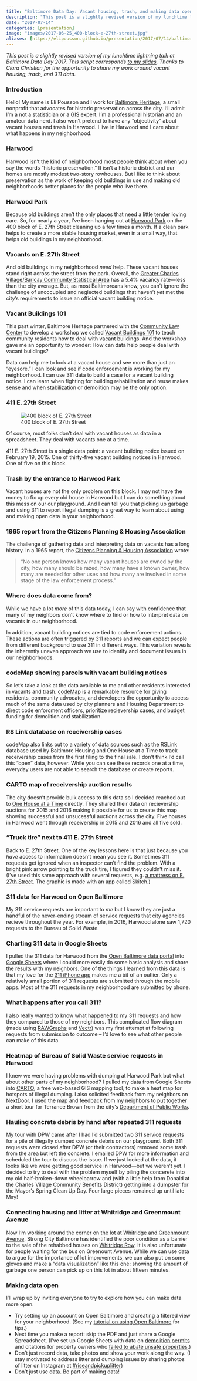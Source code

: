 ```yaml
---
title: "Baltimore Data Day: Vacant housing, trash, and making data open in Harwood"
description: "This post is a slightly revised version of my lunchtime lightning talk at Baltimore Data Day 2017. Thanks to Ciara Christian for the opportunity to share my work around vacant housing, trash, and 311 data."
date: "2017-07-14"
categories: [presentation]
image: "images/2017-06-25_400-block-e-27th-street.jpg"
aliases: [https://elipousson.github.io/presentation/2017/07/14/baltimore-data-day/]
---
```


*This post is a slightly revised version of my lunchtime lightning talk at Baltimore Data Day 2017. This script corresponds [to my slides](https://docs.google.com/presentation/d/1cSwVt61PVhqIHjh33ChkOKUBQ-1KNWbkc8KkVm-nVGI/edit#slide=id.p). Thanks to Ciara Christian for the opportunity to share my work around vacant housing, trash, and 311 data.*

### Introduction

Hello! My name is Eli Pousson and I work for [Baltimore Heritage](http://baltimoreheritage.org/), a small nonprofit that advocates for historic preservation across the city. I'll admit I'm a not a statistician or a GIS expert. I'm a professional historian and an amateur data nerd. I also won't pretend to have any "objectivity" about vacant houses and trash in Harwood. I live in Harwood and I care about what happens in my neighborhood.

### Harwood

Harwood isn't the kind of neighborhood most people think about when you say the words "historic preservation." It isn't a historic district and our homes are mostly modest two-story rowhouses. But I like to think about preservation as the work of keeping old buildings in use and making old neighborhoods better places for the people who live there.

### Harwood Park

Because old buildings aren't the only places that need a little tender loving care. So, for nearly a year, I've been hanging out at [Harwood Park](https://www.flickr.com/photos/elipousson/sets/72157679365330883) on the 400 block of E. 27th Street cleaning up a few times a month. If a clean park helps to create a more stable housing market, even in a small way, that helps old buildings in my neighborhood.

### Vacants on E. 27th Street

And old buildings in my neighborhood *need* help. These vacant houses stand right across the street from the park. Overall, the [Greater Charles Village/Barlcay Community Statistical Area](Greater%20Charles%20Village/Barlcay%20Community%20Statistical%20Area) has a 5.4% vacancy rate---less than the city average. But, as most Baltimoreans know, you can't ignore the challenge of unoccupied and neglected buildings that haven't *yet* met the city's requirements to issue an official vacant building notice.

### Vacant Buildings 101

This past winter, Baltimore Heritage partnered with the [Community Law Center](http://communitylaw.org/) to develop a workshop we called [Vacant Buildings 101](https://baltimoreheritage.github.io/vacant-buildings-101/) to teach community residents how to deal with vacant buildings. And the workshop gave me an opportunity to wonder: How can data help people deal with vacant buildings?

Data can help me to look at a vacant house and see more than just an "eyesore." I can look and see if code enforcement is working for my neighborhood. I can use 311 data to build a case for a vacant building notice. I can learn when fighting for building rehabilitation and reuse makes sense and when stabilization or demolition may be the only option.

### 411 E. 27th Street

![400 block of E. 27th Street](images/2017-06-25_400-block-e-27th-street.jpg)

Of course, most folks don't deal with vacant houses as data in a spreadsheet. They deal with vacants one at a time.

411 E. 27th Street is a single data point: a vacant building notice issued on February 19, 2015. One of thirty-five vacant building notices in Harwood. One of five on this block.

### Trash by the entrance to Harwood Park

Vacant houses are not the only problem on this block. I may not have the money to fix up every old house in Harwood but I can do something about this mess on our our playground. And I can tell you that picking up garbage and using 311 to report illegal dumping is a great way to learn about using and making open data in your neighborhood.

### 1965 report from the Citizens Planning & Housing Association

The challenge of gathering data and interpreting data on vacants has a long history. In a 1965 report, the [Citizens Planning & Housing Association](http://www.cphabaltimore.org/) wrote:

> "No one person knows how many vacant houses are owned by the city, how many should be razed, how many have a known owner, how many are needed for other uses and how many are involved in some stage of the law enforcement process."

### Where does data come from?

While we have a lot *more* of this data today, I can say with confidence that many of my neighbors don't know where to find or how to interpret data on vacants in our neighborhood.

In addition, vacant building notices are tied to code enforcement actions. These actions are often triggered by 311 reports and we can expect people from different background to use 311 in different ways. This variation reveals the inherently uneven approach we use to identify and document issues in our neighborhoods.

### codeMap showing parcels with vacant building notices

So let's take a look at the data available to me and other residents interested in vacants and trash. [codeMap](http://cels.baltimorehousing.org/codemap/codeMap.html) is a remarkable resource for giving residents, community advocates, and developers the opportunity to access much of the same data used by city planners and Housing Department to direct code enforcment officers, prioritize recievership cases, and budget funding for demolition and stabilization.

### RS Link database on receivership cases

codeMap also links out to a variety of data sources such as the RSLink database used by Baltimore Housing and One House at a Time to track receivership cases from the first filing to the final sale. I don't think I'd call this "open" data, however. While you can see these records one at a time, everyday users are not able to search the database or create reports.

### CARTO map of receivership auction results

The city doesn't provide bulk access to this data so I decided reached out to [One House at a Time](http://onehousebaltimore.org) directly. They shared their data on recievership auctions for 2015 and 2016 making it possible for us to create this map showing successful and unsucessful auctions across the city. Five houses in Harwood went through receivership in 2015 and 2016 and all five sold.

### "Truck tire" next to 411 E. 27th Street

Back to E. 27th Street. One of the key lessons here is that just because you *have* access to information doesn't mean you see it. Sometimes 311 requests get ignored when an inspector can't find the problem. With a bright pink arrow pointing to the truck tire, I figured they couldn't miss it. (I've used this same approach with several requests, e.g. [a mattress on E. 27th Street](http://311.baltimorecity.gov/reports/17-00282034). The graphic is made with an app called Skitch.)

### 311 data for Harwood on Open Baltimore

My 311 service requests are important to *me* but I know they are just a handful of the never-ending stream of service requests that city agencies recieve throughout the year. For example, in 2016, Harwood alone saw 1,720 requests to the Bureau of Solid Waste.

### Charting 311 data in Google Sheets

I pulled the 311 data for Harwood from the [Open Baltimore data portal](https://data.baltimorecity.gov/City-Services/311-Customer-Service-Requests-in-Harwood/3bb2-qqja) into [Google Sheets](https://docs.google.com/spreadsheets/d/1JMYDzImLlnnX0-6ibHdD99-oT_0FFhleywyvlP2YK9Y/edit?usp=sharing) where I could more easily do some basic analysis and share the results with my neighbors. One of the things I learned from this data is that my love for the [311 iPhone app](http://itunes.apple.com/us/app/baltimore-311/id455865821?mt=8) makes me a bit of an outlier. Only a relatively small portion of 311 requests are submitted through the mobile apps. Most of the 311 requests in my neighborhood are submitted by phone.

### What happens after you call 311?

I also really wanted to know what happened to my 311 requests and how they compared to those of my neighbors. This complicated flow diagram (made using [RAWGraphs](http://rawgraphs.io/) and [Vectr](https://vectr.com/)) was my first attempt at following requests from submission to outcome -- I'd love to see what other people can make of this data.

### Heatmap of Bureau of Solid Waste service requests in Harwood

I knew we were having problems with dumping at Harwood Park but what about other parts of my neighborhood? I pulled my data from Google Sheets into [CARTO](https://carto.com/), a free web-based GIS mapping tool, to make a heat map for hotspots of illegal dumping. I also solicited feedback from my neighbors on [NextDoor](https://harwoodmd.nextdoor.com/). I used the map and feedback from my neighbors to put together a short tour for Terrance Brown from the city's [Department of Public Works](http://publicworks.baltimorecity.gov/).

### Hauling concrete debris by hand after repeated 311 requests

My tour with DPW came after I had I'd submitted two 311 service requests for a pile of illegally dumped concrete debris on our playground. Both 311 requests were closed after DPW (or their contractors) removed some trash from the area but left the concrete. I emailed DPW for more information and scheduled the tour to discuss the issue. If we just looked at the data, it looks like we were getting good service in Harwood---but we weren't yet. I decided to try to deal with the problem myself by piling the concerete into my old half-broken-down wheelbarrow and (with a little help from Donald at the Charles Village Community Benefits District) getting into a dumpster for the Mayor's Spring Clean Up Day. Four large pieces remained up until late May!

### Connecting housing and litter at Whitridge and Greenmount Avenue

Now I'm working around the corner on the [lot at Whitridge and Greenmount Avenue](https://www.flickr.com/photos/elipousson/albums/72157682537798490). Strong City Baltimore has identified the poor condition as a barrier to the sale of the rehabbed houses on [Whitridge Row](http://www.youtube.com/watch?v=hhT7vCfAYQ8). It is also unfortunate for people waiting for the bus on Greenount Avenue. While we can use data to argue for the importance of lot improvements, we can also put on some gloves and make a "data visualization" like this one: showing the amount of garbage one person can pick up on this lot in about fifteen minutes.

### Making data open

I'll wrap up by inviting everyone to try to explore how you can make data more open.

-   Try setting up an account on Open Baltimore and creating a filtered view for your neighborhood. (See my [tutorial on using Open Baltimore](https://docs.google.com/presentation/d/1H4BlwxFYcqvSwcggm8bUuCAPe7QdgL7BEfXrZN3TH_M/pub?start=false&loop=false&delayms=3000) for tips.)
-   Next time you make a report: skip the PDF and just share a Google Spreadsheet. (I've set up Google Sheets with data on [demolition permits](https://docs.google.com/spreadsheets/d/1fNvFRqc6AqL-Fy-jXyerqzBIfzWRCbHDJg6qAchywdE/edit?usp=sharing) and citations for property owners who [failed to abate unsafe properties](https://docs.google.com/spreadsheets/d/1iM2QJwN1LUZ9LzP5lMxSp3VR2XjibF2wtoN8ldY9re8/edit?usp=sharing).)
-   Don't just record data, take photos and show your work along the way. (I stay motivated to address litter and dumping issues by sharing photos of litter on Instagram at [#riseandpickuplitter](https://www.instagram.com/explore/tags/riseandpickuplitter/))
-   Don't just use data. Be part of making data!
